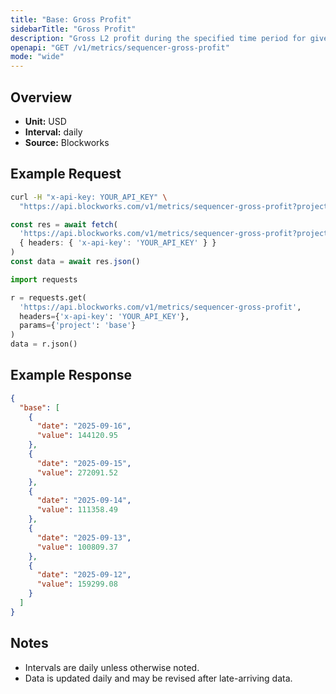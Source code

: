```yaml
---
title: "Base: Gross Profit"
sidebarTitle: "Gross Profit"
description: "Gross L2 profit during the specified time period for given blockchain."
openapi: "GET /v1/metrics/sequencer-gross-profit"
mode: "wide"
---
```


## Overview

- **Unit:** USD
- **Interval:** daily
- **Source:** Blockworks

## Example Request

<CodeGroup>

```bash cURL
curl -H "x-api-key: YOUR_API_KEY" \
  "https://api.blockworks.com/v1/metrics/sequencer-gross-profit?project=base"
```

```typescript TypeScript
const res = await fetch(
  'https://api.blockworks.com/v1/metrics/sequencer-gross-profit?project=base',
  { headers: { 'x-api-key': 'YOUR_API_KEY' } }
)
const data = await res.json()
```

```python Python
import requests

r = requests.get(
  'https://api.blockworks.com/v1/metrics/sequencer-gross-profit',
  headers={'x-api-key': 'YOUR_API_KEY'},
  params={'project': 'base'}
)
data = r.json()
```

</CodeGroup>

## Example Response

```json
{
  "base": [
    {
      "date": "2025-09-16",
      "value": 144120.95
    },
    {
      "date": "2025-09-15",
      "value": 272091.52
    },
    {
      "date": "2025-09-14",
      "value": 111358.49
    },
    {
      "date": "2025-09-13",
      "value": 100809.37
    },
    {
      "date": "2025-09-12",
      "value": 159299.08
    }
  ]
}
```

## Notes
- Intervals are daily unless otherwise noted.
- Data is updated daily and may be revised after late-arriving data.